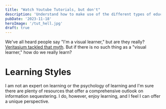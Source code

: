 ```yaml
---
title: "Watch Youtube Tutorials, but don't"
description: 'Understand how to make use of the different types of educational media'
pubDate: '2023-11-18'
heroImage: '/tut_hell.jpg'
draft: true
---
```



We've all heard people say "I'm a visual learner," but are they really? [Veritasium tackled that myth](https://www.youtube.com/watch?v=rhgwIhB58PA). But if there is no such thing as a "visual learner," how do we really learn?

# <Anchor id="learning-styles" />Learning Styles

I am not an expert on learning or the psychology of learning and I'm sure there are plenty of resources that offer a comprehensive outlook on information sequestering. I do, however, enjoy learning, and I feel I can offer a unique perspective.
